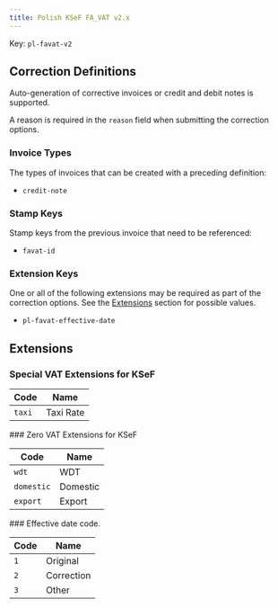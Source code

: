 ```yaml
---
title: Polish KSeF FA_VAT v2.x
---
```


Key: <code>pl-favat-v2</code>

## Correction Definitions

Auto-generation of corrective invoices or credit and debit notes is
supported.

A reason is required in the <code>reason</code> field
when submitting the correction options.

### Invoice Types

The types of invoices that can be created with a preceding definition:
- <code>credit-note</code>

### Stamp Keys

Stamp keys from the previous invoice that need to be referenced:
- <code>favat-id</code>

### Extension Keys

One or all of the following extensions may be required as part of the correction
options. See the [Extensions](#extensions) section for possible values.
- <code>pl-favat-effective-date</code>

## Extensions
### Special VAT Extensions for KSeF

<Accordion title="pl-favat-vat-special">

| Code | Name |
| ---- | ---- |
| <code>taxi</code> | Taxi Rate |
</Accordion>
### Zero VAT Extensions for KSeF

<Accordion title="pl-favat-vat-zero">

| Code | Name |
| ---- | ---- |
| <code>wdt</code> | WDT |
| <code>domestic</code> | Domestic |
| <code>export</code> | Export |
</Accordion>
### Effective date code.

<Accordion title="pl-favat-effective-date">

| Code | Name |
| ---- | ---- |
| <code>1</code> | Original |
| <code>2</code> | Correction |
| <code>3</code> | Other |
</Accordion>